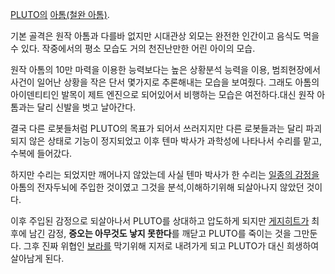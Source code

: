 [[PLUTO]]의 [[아톰(철완 아톰)]].

기본 골격은 원작 아톰과 다를바 없지만 시대관상 외모는 완전한 인간이고 음식도 먹을수 있다. 작중에서의 평소 모습도 거의 천진난만한 어린 아이의 모습.

원작 아톰의 10만 마력을 이용한 능력보다는 높은 상황분석 능력을 이용, 범죄현장에서 사건이 일어난 상황을 작은 단서 몇가지로 추론해내는 모습을 보여줬다. 그래도 아톰의 아이덴티티인 발목이 제트 엔진으로 되어있어서 비행하는 모습은 여전하다.대신 원작 아톰과는 달리 신발을 벗고 날아간다.

결국 다른 로봇들처럼 PLUTO의 목표가 되어서 쓰러지지만 다른 로봇들과는 달리 파괴되지 않은 상태로 기능이 정지되었고 이후 텐마 박사가 과학성에 나타나서 수리를 맡고, 수복에 들어갔다.

하지만 수리는 되었지만 깨어나지 않았는데 사실 텐마 박사가 한 수리는 [[증오|일종의 감정]]을 아톰의 전자두뇌에 주입한 것이였고 그것을 분석,이해하기위해 되살아나지 않았던 것이다.
 
이후 주입된 감정으로 되살아나서 PLUTO를 상대하고 압도하게 되지만 [[게지히트]]가 최후에 남긴 감정, '''증오는 아무것도 낳지 못한다'''를 깨닫고 PLUTO를 죽이는 것을 그만둔다. 그후 진짜 위협인 [[보라]]를 막기위해 지저로 내려가게 되고 PLUTO가 대신 희생하여 살아남게 된다.


